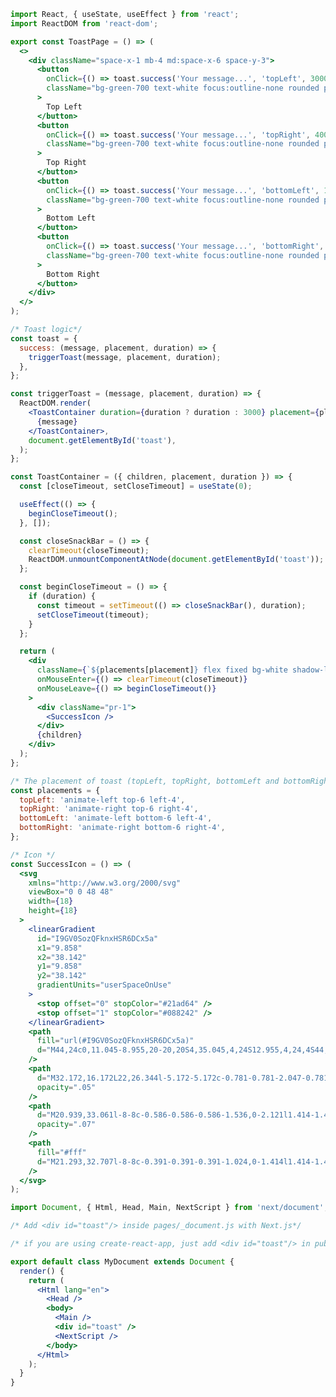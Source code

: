 ```jsx
import React, { useState, useEffect } from 'react';
import ReactDOM from 'react-dom';

export const ToastPage = () => (
  <>
    <div className="space-x-1 mb-4 md:space-x-6 space-y-3">
      <button
        onClick={() => toast.success('Your message...', 'topLeft', 3000)}
        className="bg-green-700 text-white focus:outline-none rounded px-6 py-2 font-medium"
      >
        Top Left
      </button>
      <button
        onClick={() => toast.success('Your message...', 'topRight', 4000)}
        className="bg-green-700 text-white focus:outline-none rounded px-6 py-2 font-medium"
      >
        Top Right
      </button>
      <button
        onClick={() => toast.success('Your message...', 'bottomLeft', 1000)}
        className="bg-green-700 text-white focus:outline-none rounded px-6 py-2 font-medium"
      >
        Bottom Left
      </button>
      <button
        onClick={() => toast.success('Your message...', 'bottomRight', 2000)}
        className="bg-green-700 text-white focus:outline-none rounded px-6 py-2 font-medium"
      >
        Bottom Right
      </button>
    </div>
  </>
);

/* Toast logic*/
const toast = {
  success: (message, placement, duration) => {
    triggerToast(message, placement, duration);
  },
};

const triggerToast = (message, placement, duration) => {
  ReactDOM.render(
    <ToastContainer duration={duration ? duration : 3000} placement={placement}>
      {message}
    </ToastContainer>,
    document.getElementById('toast'),
  );
};

const ToastContainer = ({ children, placement, duration }) => {
  const [closeTimeout, setCloseTimeout] = useState(0);

  useEffect(() => {
    beginCloseTimeout();
  }, []);

  const closeSnackBar = () => {
    clearTimeout(closeTimeout);
    ReactDOM.unmountComponentAtNode(document.getElementById('toast'));
  };

  const beginCloseTimeout = () => {
    if (duration) {
      const timeout = setTimeout(() => closeSnackBar(), duration);
      setCloseTimeout(timeout);
    }
  };

  return (
    <div
      className={`${placements[placement]} flex fixed bg-white shadow-lg rounded text-sm py-3 z-10 px-4 border-l-4 border-green-600`}
      onMouseEnter={() => clearTimeout(closeTimeout)}
      onMouseLeave={() => beginCloseTimeout()}
    >
      <div className="pr-1">
        <SuccessIcon />
      </div>
      {children}
    </div>
  );
};

/* The placement of toast (topLeft, topRight, bottomLeft and bottomRight)*/
const placements = {
  topLeft: 'animate-left top-6 left-4',
  topRight: 'animate-right top-6 right-4',
  bottomLeft: 'animate-left bottom-6 left-4',
  bottomRight: 'animate-right bottom-6 right-4',
};

/* Icon */
const SuccessIcon = () => (
  <svg
    xmlns="http://www.w3.org/2000/svg"
    viewBox="0 0 48 48"
    width={18}
    height={18}
  >
    <linearGradient
      id="I9GV0SozQFknxHSR6DCx5a"
      x1="9.858"
      x2="38.142"
      y1="9.858"
      y2="38.142"
      gradientUnits="userSpaceOnUse"
    >
      <stop offset="0" stopColor="#21ad64" />
      <stop offset="1" stopColor="#088242" />
    </linearGradient>
    <path
      fill="url(#I9GV0SozQFknxHSR6DCx5a)"
      d="M44,24c0,11.045-8.955,20-20,20S4,35.045,4,24S12.955,4,24,4S44,12.955,44,24z"
    />
    <path
      d="M32.172,16.172L22,26.344l-5.172-5.172c-0.781-0.781-2.047-0.781-2.828,0l-1.414,1.414	c-0.781,0.781-0.781,2.047,0,2.828l8,8c0.781,0.781,2.047,0.781,2.828,0l13-13c0.781-0.781,0.781-2.047,0-2.828L35,16.172	C34.219,15.391,32.953,15.391,32.172,16.172z"
      opacity=".05"
    />
    <path
      d="M20.939,33.061l-8-8c-0.586-0.586-0.586-1.536,0-2.121l1.414-1.414c0.586-0.586,1.536-0.586,2.121,0	L22,27.051l10.525-10.525c0.586-0.586,1.536-0.586,2.121,0l1.414,1.414c0.586,0.586,0.586,1.536,0,2.121l-13,13	C22.475,33.646,21.525,33.646,20.939,33.061z"
      opacity=".07"
    />
    <path
      fill="#fff"
      d="M21.293,32.707l-8-8c-0.391-0.391-0.391-1.024,0-1.414l1.414-1.414c0.391-0.391,1.024-0.391,1.414,0	L22,27.758l10.879-10.879c0.391-0.391,1.024-0.391,1.414,0l1.414,1.414c0.391,0.391,0.391,1.024,0,1.414l-13,13	C22.317,33.098,21.683,33.098,21.293,32.707z"
    />
  </svg>
);

import Document, { Html, Head, Main, NextScript } from 'next/document';

/* Add <div id="toast"/> inside pages/_document.js with Next.js*/

/* if you are using create-react-app, just add <div id="toast"/> in public/index.html*/

export default class MyDocument extends Document {
  render() {
    return (
      <Html lang="en">
        <Head />
        <body>
          <Main />
          <div id="toast" />
          <NextScript />
        </body>
      </Html>
    );
  }
}
```
